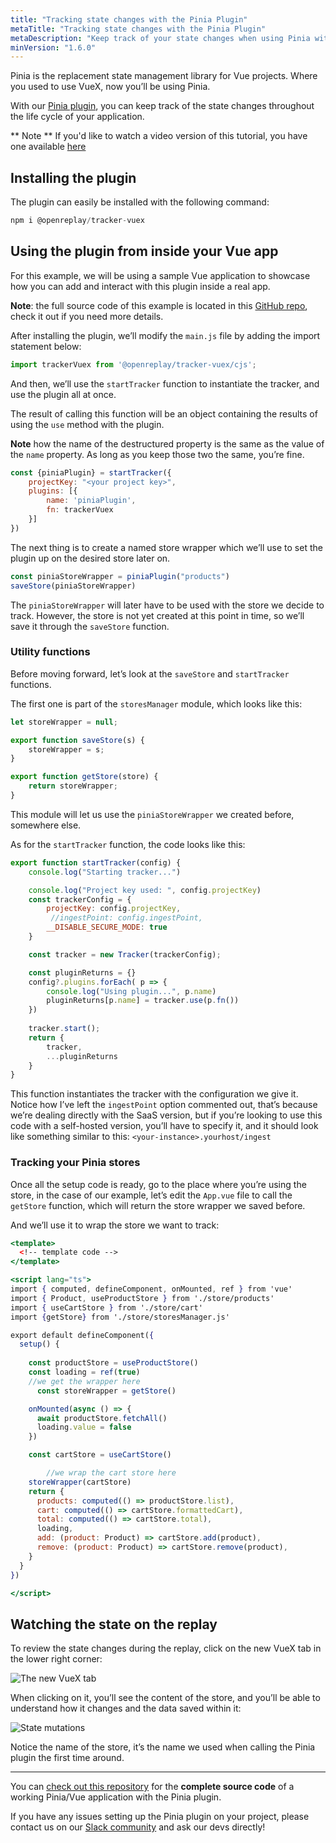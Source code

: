 ```yaml
---
title: "Tracking state changes with the Pinia Plugin"
metaTitle: "Tracking state changes with the Pinia Plugin"
metaDescription: "Keep track of your state changes when using Pinia with the Pinia plugin"
minVersion: "1.6.0"
---
```



<IncompatibleVersionWarning minVersion="1.6.0" />

Pinia is the replacement state management library for Vue projects. Where you used to use VueX, now you’ll be using Pinia.

With our [Pinia plugin](/plugins/pinia), you can keep track of the state changes throughout the life cycle of your application.

** Note **
If you'd like to watch a video version of this tutorial, you have one available [here](https://youtu.be/0TE5dfzz4-c)

## Installing the plugin

The plugin can easily be installed with the following command:

```jsx
npm i @openreplay/tracker-vuex
```

## Using the plugin from inside your Vue app

For this example, we will be using a sample Vue application to showcase how you can add and interact with this plugin inside a real app.

**Note**: the full source code of this example is located in this [GitHub repo](https://github.com/deleteman/openreplay-vue-pinia-example), check it out if you need more details.

After installing the plugin, we’ll modify the `main.js` file by adding the import statement below:

```jsx
import trackerVuex from '@openreplay/tracker-vuex/cjs';
```

And then, we’ll use the `startTracker` function to instantiate the tracker, and use the plugin all at once. 

The result of calling this function will be an object containing the results of using the `use` method with the plugin. 

**Note** how the name of the destructured property is the same as the value of the `name` property. As  long as you keep those two the same, you’re fine.

```jsx
const {piniaPlugin} = startTracker({
    projectKey: "<your project key>",
    plugins: [{
        name: 'piniaPlugin',
        fn: trackerVuex
    }]
})
```

The next thing is to create a named store wrapper which we’ll use to set the plugin up on the desired store later on.

```jsx
const piniaStoreWrapper = piniaPlugin("products")
saveStore(piniaStoreWrapper)
```

The `piniaStoreWrapper` will later have to be used with the store we decide to track. However, the store is not yet created at this point in time, so we’ll save it through the `saveStore` function.

### Utility functions

Before moving forward, let’s look at the `saveStore` and `startTracker` functions.

The first one is part of the `storesManager` module, which looks like this:

```jsx
let storeWrapper = null;

export function saveStore(s) {
    storeWrapper = s;
}

export function getStore(store) {
    return storeWrapper;
}
```

This module will let us use the `piniaStoreWrapper` we created before, somewhere else.

As for the `startTracker` function, the code looks like this:

```jsx
export function startTracker(config) {
    console.log("Starting tracker...")

    console.log("Project key used: ", config.projectKey)
    const trackerConfig = {
        projectKey: config.projectKey,
         //ingestPoint: config.ingestPoint,
        __DISABLE_SECURE_MODE: true
    }

    const tracker = new Tracker(trackerConfig);

    const pluginReturns = {}
    config?.plugins.forEach( p => {
        console.log("Using plugin...", p.name)
        pluginReturns[p.name] = tracker.use(p.fn())
    })
 
    tracker.start();
    return {
        tracker,
        ...pluginReturns
    }
}
```

This function instantiates the tracker with the configuration we give it. Notice how I’ve left the `ingestPoint` option commented out, that’s because we’re dealing directly with the SaaS version, but if you’re looking to use this code with a self-hosted version, you’ll have to specify it, and it should look like something similar to this: `<your-instance>.yourhost/ingest`

### Tracking your Pinia stores

Once all the setup code is ready, go to the place where you’re using the store, in the case of our example, let’s edit the  `App.vue` file to call the `getStore` function, which will return the store wrapper we saved before.

And we’ll use it to wrap the store we want to track:

```jsx
<template>
  <!-- template code -->
</template>

<script lang="ts">
import { computed, defineComponent, onMounted, ref } from 'vue'
import { Product, useProductStore } from './store/products'
import { useCartStore } from './store/cart'
import {getStore} from './store/storesManager.js'

export default defineComponent({
  setup() {
   
    const productStore = useProductStore()
    const loading = ref(true)
    //we get the wrapper here
	  const storeWrapper = getStore()

    onMounted(async () => {
      await productStore.fetchAll()
      loading.value = false
    })

    const cartStore = useCartStore()

		//we wrap the cart store here
    storeWrapper(cartStore)
    return {
      products: computed(() => productStore.list),
      cart: computed(() => cartStore.formattedCart),
      total: computed(() => cartStore.total),
      loading,
      add: (product: Product) => cartStore.add(product),
      remove: (product: Product) => cartStore.remove(product),
    }
  }
})

</script>
```

## Watching the state on the replay

To review the state changes during the replay, click on the new VueX tab in the lower right corner:

![The new VueX tab](./images/pinia/new-tab.png)

When clicking on it, you’ll see the content of the store, and you’ll be able to understand how it changes and the data saved within it:

![State mutations](./images/pinia/state-changes.png)

Notice the name of the store, it’s the name we used when calling the Pinia plugin  the first time around.

---

You can [check out this repository](https://github.com/deleteman/openreplay-vue-pinia-example) for the **complete source code** of a working Pinia/Vue application with the Pinia plugin.

If you have any issues setting up the Pinia plugin on your project, please contact us on our [Slack community](https://slack.openreplay.com/) and ask our devs directly!